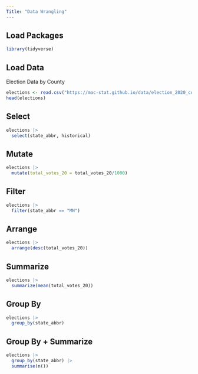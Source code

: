 ```yaml
---
Title: "Data Wrangling"
---
```


## Load Packages
```r
library(tidyverse)
```


## Load Data

Election Data by County
```r
elections <- read.csv("https://mac-stat.github.io/data/election_2020_county.csv")
head(elections)
```

## Select
```r
elections |> 
  select(state_abbr, historical)
```

## Mutate
```r
elections |> 
  mutate(total_votes_20 = total_votes_20/1000)
```

## Filter
```r
elections |> 
  filter(state_abbr == "MN")
```

## Arrange
```r
elections |> 
  arrange(desc(total_votes_20))
```

## Summarize
```r
elections |> 
  summarize(mean(total_votes_20))
```

## Group By
```r
elections |> 
  group_by(state_abbr)
```

## Group By + Summarize
```r
elections |> 
  group_by(state_abbr) |> 
  summarise(n())
```

